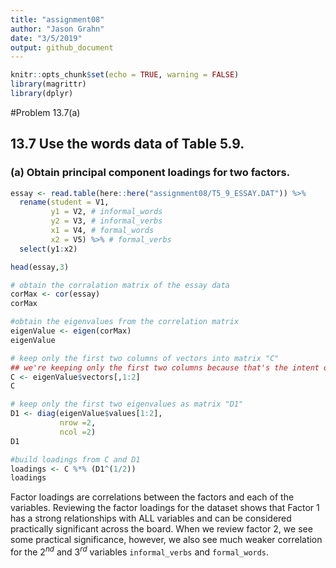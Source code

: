 ```yaml
---
title: "assignment08"
author: "Jason Grahn"
date: "3/5/2019"
output: github_document
---
```


```r
knitr::opts_chunk$set(echo = TRUE, warning = FALSE)
library(magrittr)
library(dplyr)
```

#Problem 13.7(a)

## 13.7 Use the words data of Table 5.9.

### (a) Obtain principal component loadings for two factors.
```r
essay <- read.table(here::here("assignment08/T5_9_ESSAY.DAT")) %>% 
  rename(student = V1,
         y1 = V2, # informal_words
         y2 = V3, # informal_verbs
         x1 = V4, # formal_words
         x2 = V5) %>% # formal_verbs
  select(y1:x2)

head(essay,3)
```

```r
# obtain the corralation matrix of the essay data
corMax <- cor(essay)
corMax
```

```r
#obtain the eigenvalues from the correlation matrix
eigenValue <- eigen(corMax)
eigenValue
```

```r
# keep only the first two columns of vectors into matrix "C"
## we're keeping only the first two columns because that's the intent of the question
C <- eigenValue$vectors[,1:2] 
C
```

```r
# keep only the first two eigenvalues as matrix "D1"
D1 <- diag(eigenValue$values[1:2], 
           nrow =2, 
           ncol =2)
D1
```

```r
#build loadings from C and D1
loadings <- C %*% (D1^(1/2))
loadings
```

Factor loadings are correlations between the factors and each of the variables. Reviewing the factor loadings for the dataset shows that Factor 1 has a strong relationships with ALL variables and can be considered practically significant across the board. When we review factor 2, we see some practical significance, however, we also see much weaker correlation for the $2^{nd}$ and $3^{rd}$ variables `informal_verbs` and `formal_words`.

